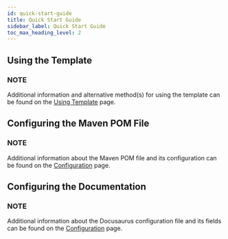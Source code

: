 ```yaml
---
id: quick-start-guide
title: Quick Start Guide
sidebar_label: Quick Start Guide
toc_max_heading_level: 2
---
```



## Using the Template

<UseTemplateGitHubPartial />

### NOTE

Additional information and alternative method(s) for using the template can be found on
the [Using Template](04-setup/01-USING_TEMPLATE.mdx) page.

## Configuring the Maven POM File

<ConfiguringMavenPomFilePartial />

### NOTE

Additional information about the Maven POM file and its configuration can be found on the
[Configuration](04-setup/02-CONFIGURATION.mdx) page.

## Configuring the Documentation

<ConfiguringDocusaurusPartial />

### NOTE

Additional information about the Docusaurus configuration file and its fields can be found on
the [Configuration](04-setup/02-CONFIGURATION.mdx) page.

